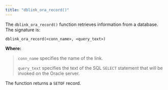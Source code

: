 ```yaml
---
title: "dblink_ora_record()"
---
```


<div id="dblink_ora_record" class="registered_link"></div>

The `dblink_ora_record()` function retrieves information from a database. The signature is:

```
dblink_ora_record(<conn_name>, <query_text>)
```

**Where:**

> `conn_name` specifies the name of the link.
>
> `query_text` specifies the text of the SQL `SELECT` statement that will be invoked on the Oracle server.

The function returns a `SETOF` record.
